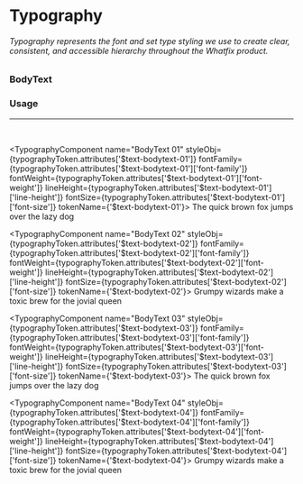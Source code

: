 

<Meta title="Foundations/Typography/Body" />


# Typography
###### Typography represents the font and set type styling we use to create clear, consistent, and accessible hierarchy throughout the Whatfix product.
### BodyText
### Usage
---
<br/>

<TypographyComponent 
  name="BodyText 01"
  styleObj={typographyToken.attributes['$text-bodytext-01']}
  fontFamily={typographyToken.attributes['$text-bodytext-01']['font-family']}
  fontWeight={typographyToken.attributes['$text-bodytext-01']['font-weight']}
  lineHeight={typographyToken.attributes['$text-bodytext-01']['line-height']}
  fontSize={typographyToken.attributes['$text-bodytext-01']['font-size']}
  tokenName={'$text-bodytext-01'}>
The quick brown fox jumps over the lazy dog
</TypographyComponent> 

<TypographyComponent 
  name="BodyText 02"
  styleObj={typographyToken.attributes['$text-bodytext-02']}
  fontFamily={typographyToken.attributes['$text-bodytext-02']['font-family']}
  fontWeight={typographyToken.attributes['$text-bodytext-02']['font-weight']}
  lineHeight={typographyToken.attributes['$text-bodytext-02']['line-height']}
  fontSize={typographyToken.attributes['$text-bodytext-02']['font-size']}
  tokenName={'$text-bodytext-02'}>
Grumpy wizards make a toxic brew for the jovial queen
</TypographyComponent> 

<TypographyComponent 
  name="BodyText 03"
  styleObj={typographyToken.attributes['$text-bodytext-03']}
  fontFamily={typographyToken.attributes['$text-bodytext-03']['font-family']}
  fontWeight={typographyToken.attributes['$text-bodytext-03']['font-weight']}
  lineHeight={typographyToken.attributes['$text-bodytext-03']['line-height']}
  fontSize={typographyToken.attributes['$text-bodytext-03']['font-size']}
  tokenName={'$text-bodytext-03'}>
The quick brown fox jumps over the lazy dog
</TypographyComponent> 


<TypographyComponent 
  name="BodyText 04"
  styleObj={typographyToken.attributes['$text-bodytext-04']}
  fontFamily={typographyToken.attributes['$text-bodytext-04']['font-family']}
  fontWeight={typographyToken.attributes['$text-bodytext-04']['font-weight']}
  lineHeight={typographyToken.attributes['$text-bodytext-04']['line-height']}
  fontSize={typographyToken.attributes['$text-bodytext-04']['font-size']}
  tokenName={'$text-bodytext-04'}>
Grumpy wizards make a toxic brew for the jovial queen
</TypographyComponent> 

